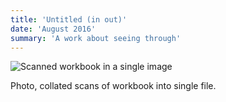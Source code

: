 ```yaml
---
title: 'Untitled (in out)'
date: 'August 2016'
summary: 'A work about seeing through'
---
```


<Image
	src='/2016/insideout.png'
	width={700}
	height={300}
	alt='Scanned workbook in a single image'
	className='py-4'
/>

Photo, collated scans of workbook into single file.
